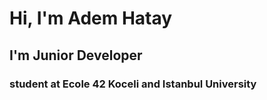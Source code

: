 # Hi, I'm Adem Hatay

## I'm Junior Developer

### student at Ecole 42 Koceli and Istanbul University

